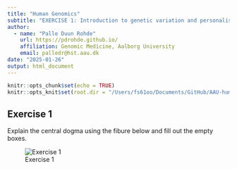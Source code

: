```yaml
---
title: "Human Genomics"
subtitle: "EXERCISE 1: Introduction to genetic variation and personalised medicine"
author:
  - name: "Palle Duun Rohde"
    url: https://pdrohde.github.io/
    affiliation: Genomic Medicine, Aalborg University
    email: palledr@hst.aau.dk
date: "2025-01-26"
output: html_document
---
```


```r
knitr::opts_chunk$set(echo = TRUE)
knitr::opts_knit$set(root.dir = "/Users/fs61oo/Documents/GitHub/AAU-human-genomics/")
```

## Exercise 1
Explain the central dogma using the fibure below and fill out the empty boxes.

![Exercise 1](./grx/exercises-01_e1.png)

